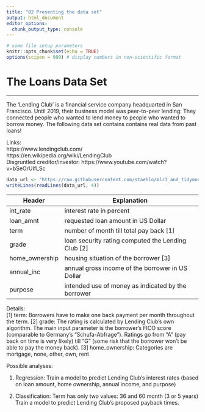 ```yaml
---
title: "02 Presenting the data set"
output: html_document
editor_options: 
  chunk_output_type: console
---
```


```r
# some file setup parameters
knitr::opts_chunk$set(echo = TRUE)
options(scipen = 999) # display numbers in non-scientific format
```


# The Loans Data Set
- ------------------------------------------------------------------------------

The 'Lending Club' is a financial service company headquarted in San Francisco. Until 2019, their business model was peer-to-peer lending: They connected people who wanted to lend money to people who wanted to borrow money. The following data set contains contains real data from past loans!

Links:  
https://www.lendingclub.com/  
https://en.wikipedia.org/wiki/LendingClub  
Disgruntled creditor/investor:
https://www.youtube.com/watch?v=bSeOrUIfLSc

```r
data_url <- "https://raw.githubusercontent.com/staehlo/mlr3_and_tidymodels/main/example_data_set.csv"
writeLines(readLines(data_url, 4))
```

| Header         | Explanation
| -------------- | ------------
| int_rate       | interest rate in percent
| loan_amnt      | requested loan amount in US Dollar
| term           | number of month till total pay back [1]
| grade          | loan security rating computed the Lending Club [2]
| home_ownership | housing situation of the borrower [3]
| annual_inc     | annual gross income of the borrower in US Dollar
| purpose        | intended use of money as indicated by the borrower

Details:  
[1] term: Borrowers have to make one back payment per month throughout the term.
[2] grade: The rating is calculated by Lending Club's own algorithm. The main input parameter is the borrower's FICO score (comparable to Germany's "Schufa-Abfrage"). Ratings go from "A" (pay back on time is very likely) till "G" (some risk that the borrower won't be able to pay the money back).
[3] home_ownership: Categories are mortgage, none, other, own, rent

Possible analyses:

(1) Regression: Train a model to predict Lending Club's interest rates
                (based on loan amount, home ownership, annual income, and purpose)

(2) Classification: Term has only two values: 36 and 60 month (3 or 5 years)
                    Train a model to predict Lending Club's proposed payback times.
